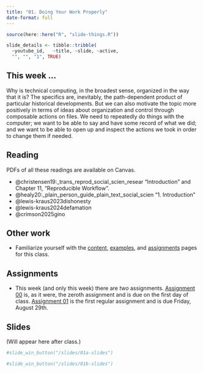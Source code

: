 ```yaml
---
title: "01. Doing Your Work Properly"
date-format: full
---
```


```r
source(here::here("R", "slide-things.R"))

slide_details <- tibble::tribble(
  ~youtube_id,   ~title, ~slide, ~active,
  "", "", "1", TRUE)

```

## This week ...

Why is technical computing, in the broadest sense, organized in the way that it is? The specifics are, inevitably, the path-dependent product of particular historical developments. But we can also motivate the topic more positively in terms of ideas about organization and control through composable actions on files. We need to repeatedly do things with the computer; we want to be able to say and have some record of what we did; and we want to be able to open up and inspect the actions we took in order to change them if needed.

## Reading

PDFs of all these readings are available on Canvas.

- @christensen19:_trans_reprod_social_scien_resear "Introduction" and Chapter 11, "Reproducible Workflow".
- @healy20:_plain_person_guide_plain_text_social_scien "1. Introduction"
- @lewis-kraus2023dishonesty
- @lewis-kraus2024defamation
- @crimson2025gino

## Other work

-   Familiarize yourself with the [content](/content/index.qmd), [examples](/example/index.qmd), and [assignments](/assignment/index.qmd) pages for this class.


## Assignments

- This week (and only this week) there are _two_ assignments. [Assignment 00](/assignment/00-assignment-install-r-github.qmd) is, as it were, the zeroth assignment and is due on the first day of class. [Assignment 01](/assignment/01-assignment-quarto-notes.qmd) is the first regular assignment and is due Friday, August 29th.

## Slides

(Will appear here after class.)


```{=html}
<script type="application/javascript">

function resizeIFrameToFitContent( iFrame ) {

   iFrame.width  = document.getElementById("quarto-document-content").clientWidth;
   iFrame.height  = (document.getElementById("quarto-document-content").clientWidth * 0.5625)
}

window.addEventListener('DOMContentLoaded', function(e) {

    var iFrame = document.getElementById( 'quartoframe' );
    resizeIFrameToFitContent( iFrame );
    } );

</script>
<!--iframe class="slide-deck" id="quartoframe" src="../slides/"></iframe-->


```
```r
#slide_win_button("/slides/01a-slides")
```


```{=html}
<!--iframe class="slide-deck" id="quartoframe" src="../slides/"></iframe-->
```

```r
#slide_win_button("/slides/01b-slides")
```
